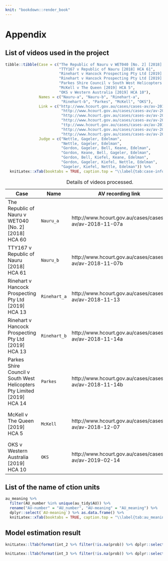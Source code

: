 ```yaml
---
knit: "bookdown::render_book"
---
```


\appendix

# Appendix

## List of videos used in the project

```r
tibble::tibble(Case = c("The Republic of Nauru v WET040 [No. 2] [2018] HCA 60", 
                        "TTY167 v Republic of Nauru [2018] HCA 61", 
                        "Rinehart v Hancock Prospecting Pty Ltd [2019] HCA 13", 
                        "Rinehart v Hancock Prospecting Pty Ltd [2019] HCA 13", 
                        "Parkes Shire Council v South West Helicopters Pty Limited [2019] HCA 14",
                        "McKell v The Queen [2019] HCA 5",
                        "OKS v Western Australia [2019] HCA 10"), 
               Names = c("Nauru-a", "Nauru-b", "Rinehart-a", 
                         "Rinehart-b", "Parkes", "McKell", "OKS"), 
               Link = c("http://www.hcourt.gov.au/cases/cases-av/av-2018-11-07a",
                         "http://www.hcourt.gov.au/cases/cases-av/av-2018-11-07b",
                         "http://www.hcourt.gov.au/cases/cases-av/av-2018-11-13",
                         "http://www.hcourt.gov.au/cases/cases-av/av-2018-11-14a",
                         "ttp://www.hcourt.gov.au/cases/cases-av/av-2018-11-14b",
                         "http://www.hcourt.gov.au/cases/cases-av/av-2018-12-07",
                         "http://www.hcourt.gov.au/cases/cases-av/av-2019-02-14"),
               Judge = c("Nettle, Gageler, Edelman",
                         "Nettle, Gageler, Edelman",
                         "Gordon, Gageler, Bell, Keane, Edelman",
                         "Gordon, Keane, Bell, Gageler, Edelman",
                         "Gordon, Bell, Kiefel, Keane, Edelman",
                         "Gordon, Gageler, Kiefel, Nettle, Edelman",
                         "Gageler, Kiefel, Nettle, Edelman")) %>% 
  knitLatex::xTab(booktabs = TRUE, caption.top = "\\label{tab:case-info} Information on the cases used in the project")
```


|Case|Name|AV recording link|Judge|
|---|--|----|---|
|The Republic of Nauru v WET040 [No. 2] [2018] HCA 60|`Nauru_a`|http://www.hcourt.gov.au/cases/cases-av/av-2018-11-07a|Nettle, Gageler, Edelman|
|TTY167 v Republic of Nauru [2018] HCA 61|`Nauru_b`|http://www.hcourt.gov.au/cases/cases-av/av-2018-11-07b|Nettle, Gageler, Edelman|
|Rinehart v Hancock Prospecting Pty Ltd [2019] HCA 13|`Rinehart_a`|http://www.hcourt.gov.au/cases/cases-av/av-2018-11-13|Gordon, Gageler, Bell, Keane, Edelman|
|Rinehart v Hancock Prospecting Pty Ltd [2019] HCA 13|`Rinehart_b`|http://www.hcourt.gov.au/cases/cases-av/av-2018-11-14a|Gordon, Keane, Bell, Gageler, Edelman|
|Parkes Shire Council v South West Helicopters Pty Limited [2019] HCA 14|`Parkes`|http://www.hcourt.gov.au/cases/cases-av/av-2018-11-14b|Gordon, Bell, Kiefel, Keane, Edelman|
|McKell v The Queen [2019] HCA 5|`McKell`|http://www.hcourt.gov.au/cases/cases-av/av-2018-12-07|Gordon, Gageler, Kiefel, Nettle, Edelman|
|OKS v Western Australia [2019] HCA 10|`OKS`|http://www.hcourt.gov.au/cases/cases-av/av-2019-02-14|Gordon, Gageler, Kiefel, Nettle, Edelman|

Table: Details of videos processed.

## List of the name of ction units

```r
au_meaning %>% 
  filter(AU_number %in% unique(au_tidy$AU)) %>% 
  rename("AU-number" = "AU_number", "AU-meaning" = "AU_meaning") %>% 
  dplyr::select(`AU-meaning`) %>% as.data.frame() %>% 
  knitLatex::xTab(booktabs = TRUE, caption.top = "\\label{tab:au_meaning} The meaning of all the action unit estimated")
```

## Model estimation result 


```r
knitLatex::lTab(format(int_2 %>% filter(!is.na(prob)) %>% dplyr::select(-df), digits = 2), booktabs = TRUE, caption.firsthead = "\\label{tab:result_2} model result 2")
```


```r
knitLatex::lTab(format(int_3 %>% filter(!is.na(prob)) %>% dplyr::select(-df), digits = 2), booktabs = TRUE, caption.firsthead = "\\label{tab:result_3} model result 3")
```

